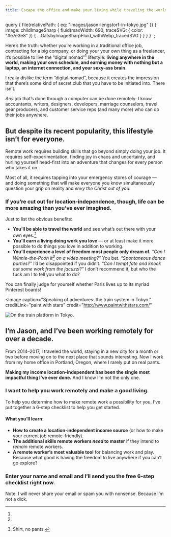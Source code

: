 ```yaml
---
title: Escape the office and make your living while traveling the world.
---
```



  query {
    file(relativePath: { eq: "images/jason-lengstorf-in-tokyo.jpg" }) {
      image: childImageSharp {
        fluid(maxWidth: 690, traceSVG: { color: "#e7e3e8" }) {
          ...GatsbyImageSharpFluid_withWebp_tracedSVG
        }
      }
    }
  }
`;

Here’s the truth: whether you’re working in a traditional office job,
contracting for a big company, or doing your your own thing as a freelancer,
it’s possible to live the “digital nomad”[^dn] lifestyle: **living anywhere in
the world, making your own schedule, and earning money with nothing but a
laptop, an internet connection, and your sexy-ass brain.**

[^dn]:
  I really dislike the term “digital nomad”, because it creates the impression
  that there’s some kind of secret club that you have to be initiated into.
  There isn’t.

_Any_ job that’s done through a computer can be done remotely: I know
accountants, writers, designers, developers, marriage counselors, travel gear
producers, and customer service reps (and many more) who can do their jobs
anywhere.

## But despite its recent popularity, this lifestyle isn’t for everyone.

Remote work requires building skills that go beyond simply doing your job. It
requires self-experimentation, finding joy in chaos and uncertainty, and hurling
yourself head-first into an adventure that changes for every person who takes it
on.

Most of all, it requires tapping into your emergency stores of courage — and
doing something that will make everyone you know simultaneously question your
grip on reality and _envy the Christ out of you_.

### If you’re cut out for location-independence, though, life can be more amazing than you’ve ever imagined.

Just to list the obvious benefits:

- **You’ll be able to travel the world** and see what’s out there with your own
  eyes.[^pinterest]
- **You’ll earn a living doing work you love** — or at least make it more
  possible to do things you love in addition to working.
- **You’ll experience a level of freedom most people only dream of.** _“Can I
  Winnie-the-Pooh it[^wtp] on a video meeting?”_ You bet. _“Spontaneous dance
  parties?”_ I’d be disappointed if you didn’t. _“Can I tempt fate and knock out
  some work from the jacuzzi?”_ I don’t recommend it, but who the fuck am I to
  tell you what to do?

[^pinterest]:
  You can finally judge for yourself whether Paris lives up to its myriad
  Pinterest boards!

[^wtp]: Shirt, no pants.

<Image
  caption="Speaking of adventures: the train system in Tokyo."
  creditLink="paint with stars"
  credit="http://www.paintwithstars.com/"
>
  <Img
    alt="On the train platform in Tokyo."
    fluid={props.data.file.image.fluid}
  />
</Image>

## I’m Jason, and I’ve been working remotely for over a decade.

From 2014–2017, I traveled the world, staying in a new city for a month or two
before moving on to the next place that sounds interesting. Now I work from my
home office in Portland, Oregon, where I rarely put on real pants.

**Making my income location-independent has been the single most impactful thing
I’ve ever done.** And I know I’m not the only one.

### I want to help you work remotely and make a good living.

To help you determine how to make remote work a possibility for you, I’ve put
together a 6-step checklist to help you get started.

#### What you’ll learn:

- **How to create a location-independent income source** (or how to make your
  current job remote-friendly).
- **The additional skills remote workers _need_ to master** if they intend to
  _remain_ remote workers.
- **A remote worker’s most valuable tool** for balancing work and play. Because
  what good is having the freedom to live anywhere if you can’t go explore?

### Enter your name and email and I’ll send you the free 6-step checklist right now.

<OptIn button="Get It Now" group="TRAVEL" source="/remote-work-course/" />
<OptInNotice>
  Note: I will never share your email or spam you with nonsense. Because I’m not
  a dick.
</OptInNotice>

